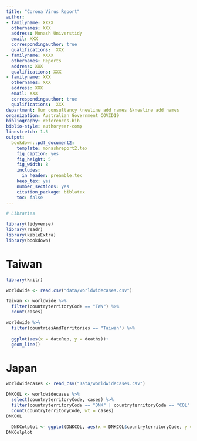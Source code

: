 ```yaml
---
title: "Corona Virus Report"
author:
- familyname: XXXX
  othernames: XXX
  address: Monash Universtidy
  email: XXX
  correspondingauthor: true
  qualifications:  XXX
- familyname: XXXX
  othernames: Reports
  address: XXX
  qualifications: XXX
- familyname: XXX
  othernames: XXX
  address: XXX
  email: XXX
  correspondingauthor: true
  qualifications:  XXX
department: Our consultancy \newline add names &\newline add names
organization: Australian Government COVID19
bibliography: references.bib
biblio-style: authoryear-comp
linestretch: 1.5
output:
  bookdown::pdf_document2:
    template: monashreport2.tex
    fig_caption: yes
    fig_height: 5
    fig_width: 8
    includes:
      in_header: preamble.tex
    keep_tex: yes
    number_sections: yes
    citation_package: biblatex
    toc: false
---
```


```r
# Libraries

library(tidyverse)
library(readr)
library(kableExtra)
library(bookdown)

```



\section*{Country XX1 and YY1"}

# Taiwan 

```r
library(knitr)
```


```r
worldwide <- read.csv("data/worldwidecases.csv")
```

```r
Taiwan <- worldwide %>%
  filter(countryterritoryCode == "TWN") %>%
  count(cases)
```

```r
worldwide %>%
  filter(countriesAndTerritories == "Taiwan") %>%
  
  ggplot(aes(x = dateRep, y = deaths))+
  geom_line()
```

# Japan

\section*{Country XX2 and YY2}

\section*{Country XX3 and YY3}

```r

worldwidecases <- read_csv("Data/worldwidecases.csv")

```

```r

DNKCOL <- worldwidecases %>% 
  select(countryterritoryCode, cases) %>% 
  filter(countryterritoryCode == "DNK" | countryterritoryCode == "COL" ) %>% 
  count(countryterritoryCode, wt = cases)
DNKCOL

```

```r
  DNKColplot <- ggplot(DNKCOL, aes(x = DNKCOL$countryterritoryCode, y = DNKCOL$n))+ geom_col()
DNKColplot
```


